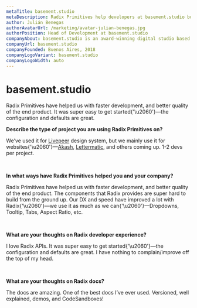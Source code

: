 ```yaml
---
metaTitle: basement.studio
metaDescription: Radix Primitives help developers at basement.studio build faster and achieve better quality of the end product.
author: Julián Benegas
authorAvatarUrl: /marketing/avatar-julian-benegas.jpg
authorPosition: Head of Development at basement.studio
companyAbout: basement.studio is an award-winning digital studio based in Argentina.
companyUrl: basement.studio
companyFounded: Buenos Aires, 2018
companyLogoVariant: basement.studio
companyLogoWidth: auto
---
```


# basement.studio

<HeroQuote>
  Radix Primitives have helped us with faster development, and better quality of
  the end product. It was super easy to get started{'\u2060'}—the configuration
  and defaults are great.
</HeroQuote>

**Describe the type of project you are using Radix Primitives on?**

We’ve used it for [Livepeer](https://livepeer.com/dashboard) design system, but we mainly use it for websites{'\u2060'}—[Akash](https://akash.network), [Lettermatic](https://lettermatic.com), and others coming up. 1-2 devs per project.

<br />

**In what ways have Radix Primitives helped you and your company?**

Radix Primitives have helped us with faster development, and better quality of the end product. The components that Radix provides are super hard to build from the ground up. Our DX and speed have improved a lot with Radix{'\u2060'}—we use it as much as we can{'\u2060'}—Dropdowns, Tooltip, Tabs, Aspect Ratio, etc.

<br />

**What are your thoughts on Radix developer experience?**

I love Radix APIs. It was super easy to get started{'\u2060'}—the configuration and defaults are great. I have nothing to complain/improve off the top of my head.

<br />

**What are your thoughts on Radix docs?**

The docs are amazing. One of the best docs I’ve ever used. Versioned, well explained, demos, and CodeSandboxes!
